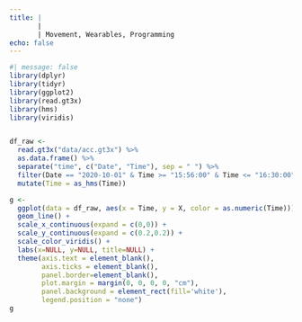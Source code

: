 ```yaml
---
title: |
       |
       | Movement, Wearables, Programming
echo: false
---
```


```r
#| message: false
library(dplyr)
library(tidyr)
library(ggplot2)
library(read.gt3x)
library(hms)
library(viridis)


df_raw <- 
  read.gt3x("data/acc.gt3x") %>%
  as.data.frame() %>%
  separate("time", c("Date", "Time"), sep = " ") %>%
  filter(Date == "2020-10-01" & Time >= "15:56:00" & Time <= "16:30:00") %>%
  mutate(Time = as_hms(Time)) 

g <-
  ggplot(data = df_raw, aes(x = Time, y = X, color = as.numeric(Time))) +
  geom_line() +
  scale_x_continuous(expand = c(0,0)) +
  scale_y_continuous(expand = c(0.2,0.2)) +
  scale_color_viridis() +
  labs(x=NULL, y=NULL, title=NULL) +
  theme(axis.text = element_blank(),
        axis.ticks = element_blank(),
        panel.border=element_blank(), 
        plot.margin = margin(0, 0, 0, 0, "cm"),
        panel.background = element_rect(fill='white'),
        legend.position = "none") 
g
```
